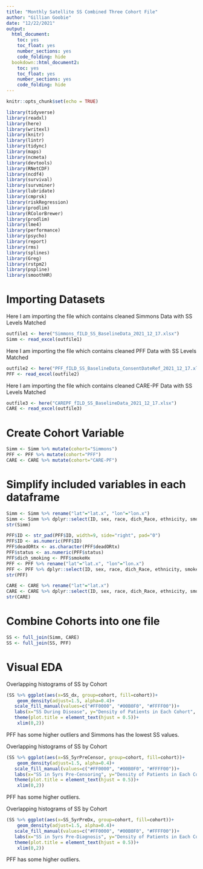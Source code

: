 ```yaml
---
title: "Monthly Satellite SS Combined Three Cohort File"
author: "Gillian Goobie"
date: "12/22/2021"
output: 
  html_document: 
    toc: yes
    toc_float: yes
    number_sections: yes
    code_folding: hide
  bookdown::html_document2:
    toc: yes
    toc_float: yes
    number_sections: yes
    code_folding: hide
---
```


```r
knitr::opts_chunk$set(echo = TRUE)
```

```r
library(tidyverse)
library(readxl)
library(here)
library(writexl)
library(knitr)
library(lintr)
library(tidync)
library(maps)
library(ncmeta)
library(devtools)
library(RNetCDF)
library(ncdf4)
library(survival)
library(survminer)
library(lubridate)
library(cmprsk)
library(riskRegression)
library(prodlim)
library(RColorBrewer)
library(prodlim)
library(lme4)
library(performance)
library(psycho)
library(report)
library(rms)
library(splines)
library(Greg)
library(rstpm2)
library(pspline)
library(smoothHR)
```

# Importing Datasets
Here I am importing the file which contains cleaned Simmons Data with SS Levels Matched
```r
outfile1 <- here("Simmons_fILD_SS_BaselineData_2021_12_17.xlsx")
Simm <- read_excel(outfile1)
```

Here I am importing the file which contains cleaned PFF Data with SS Levels Matched
```r
outfile2 <- here("PFF_fILD_SS_BaselineData_ConsentDateRef_2021_12_17.xlsx")
PFF <- read_excel(outfile2)
```

Here I am importing the file which contains cleaned CARE-PF Data with SS Levels Matched
```r
outfile3 <- here("CAREPF_fILD_SS_BaselineData_2021_12_17.xlsx")
CARE <- read_excel(outfile3)
```

# Create Cohort Variable
```r
Simm <- Simm %>% mutate(cohort="Simmons")
PFF <- PFF %>% mutate(cohort="PFF")
CARE <- CARE %>% mutate(cohort="CARE-PF")
```

# Simplify included variables in each dataframe
```r
Simm <- Simm %>% rename("lat"="lat.x", "lon"="lon.x")
Simm <- Simm %>% dplyr::select(ID, sex, race, dich_Race, ethnicity, smokeHx, dich_smoking, age_dx, metro, cohort, lat, lon, ADI_nat, natADI_quart, dx, dx_group, dx_IPF, fvc_pct, dlco_pct, deadORtx, status, time_DeathTxCensor, dx_date, death_date, tx_date, pft_date,  SS_dx, SSdx_quart, SSdx_dec, SSdx_dich, SS_1yrPreCensor, SS1yrCensor_quart, SS1yrCensor_dec, SS1yrCensor_dich, SS_5yrPreCensor, SS5yrCensor_quart, SS5yrCensor_dec, SS5yrCensor_dich, SS_1yrPreDx, SS1yr_quart, SS1yr_dec, SS1yr_dich, SS_5yrPreDx, SS5yr_quart, SS5yr_dec, SS5yr_dich)
str(Simm)
```

```r
PFF$ID <- str_pad(PFF$ID, width=9, side="right", pad="0")
PFF$ID <- as.numeric(PFF$ID)
PFF$deadORtx <- as.character(PFF$deadORtx)
PFF$status <- as.numeric(PFF$status)
PFF$dich_smoking <- PFF$smokeHx
PFF <- PFF %>% rename("lat"="lat.x", "lon"="lon.x")
PFF <- PFF %>% dplyr::select(ID, sex, race, dich_Race, ethnicity, smokeHx, dich_smoking, age_dx, metro, cohort, lat, lon, dx, dx_group, dx_IPF, fvc_pct, dlco_pct, deadORtx, status, time_DeathTxCensor, dx_date, death_date, tx_date, fvc_date, dlco_date, SS_dx, SSdx_quart, SSdx_dec, SSdx_dich, SS_1yrPreCensor, SS1yrCensor_quart, SS1yrCensor_dec, SS1yrCensor_dich, SS_5yrPreCensor, SS5yrCensor_quart, SS5yrCensor_dec, SS5yrCensor_dich, SS_1yrPreDx, SS1yr_dec, SS1yr_dich, SS_5yrPreDx, SS5yr_quart, SS5yr_dec, SS5yr_dich)
str(PFF)
```

```r
CARE <- CARE %>% rename("lat"="lat.x")
CARE <- CARE %>% dplyr::select(ID, sex, race, dich_Race, ethnicity, smokeHx, dich_smoking, age_dx, metro, cohort, lat, lon, dx, dx_group, dx_IPF, fvc_pct, dlco_pct, deadORtx, status, time_DeathTxCensor, dx_date, death_date, tx_date, pft_date, SS_dx, SSdx_quart, SSdx_dec, SSdx_dich, SS_1yrPreCensor, SS1yrCensor_quart, SS1yrCensor_dec, SS1yrCensor_dich, SS_5yrPreCensor, SS5yrCensor_quart, SS5yrCensor_dec, SS5yrCensor_dich, SS_1yrPreDx, SS1yr_quart, SS1yr_dec, SS1yr_dich, SS_5yrPreDx, SS5yr_quart, SS5yr_dec, SS5yr_dich)
str(CARE)
```

# Combine Cohorts into one file
```r
SS <- full_join(Simm, CARE)
SS <- full_join(SS, PFF)
```


# Visual EDA
Overlapping histograms of SS by Cohort
```r
(SS %>% ggplot(aes(x=SS_dx, group=cohort, fill=cohort))+
    geom_density(adjust=1.5, alpha=0.4)+
   scale_fill_manual(values=c("#FF0000", "#00B0F0", "#FFFF00"))+
   labs(x="SS During Disease", y="Density of Patients in Each Cohort", title="SS Exposure During Disease by Cohort")+
   theme(plot.title = element_text(hjust = 0.5))+
    xlim(0,2))
```
PFF has some higher outliers and Simmons has the lowest SS values.

Overlapping histograms of SS by Cohort
```r
(SS %>% ggplot(aes(x=SS_5yrPreCensor, group=cohort, fill=cohort))+
    geom_density(adjust=1.5, alpha=0.4)+
   scale_fill_manual(values=c("#FF0000", "#00B0F0", "#FFFF00"))+
   labs(x="SS in 5yrs Pre-Censoring", y="Density of Patients in Each Cohort", title="SS Exposure in 5yrs Pre-Censoring by Cohort")+
   theme(plot.title = element_text(hjust = 0.5))+
    xlim(0,2))
```
PFF has some higher outliers.

Overlapping histograms of SS by Cohort
```r
(SS %>% ggplot(aes(x=SS_5yrPreDx, group=cohort, fill=cohort))+
    geom_density(adjust=1.5, alpha=0.4)+
   scale_fill_manual(values=c("#FF0000", "#00B0F0", "#FFFF00"))+
   labs(x="SS in 5yrs Pre-Diagnosis", y="Density of Patients in Each Cohort", title="SS Exposure in 5yrs Pre-Diagnosis by Cohort")+
   theme(plot.title = element_text(hjust = 0.5))+
    xlim(0,2))
```
PFF has some higher outliers.